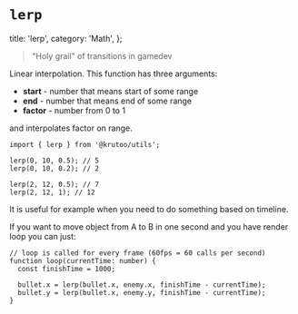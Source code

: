 
# `lerp`

  title: 'lerp',
  category: 'Math',
};

<div style={{ marginBottom: '20px' }}>
  <LerpDemo />
</div>

> "Holy grail" of transitions in gamedev

Linear interpolation. This function has three arguments:

- **start** - number that means start of some range
- **end** - number that means end of some range
- **factor** - number from 0 to 1

and interpolates factor on range.

```tsx
import { lerp } from '@krutoo/utils';

lerp(0, 10, 0.5); // 5
lerp(0, 10, 0.2); // 2

lerp(2, 12, 0.5); // 7
lerp(2, 12, 1); // 12
```

It is useful for example when you need to do something based on timeline.

If you want to move object from A to B in one second and you have render loop you can just:

```tsx
// loop is called for every frame (60fps = 60 calls per second)
function loop(currentTime: number) {
  const finishTime = 1000;

  bullet.x = lerp(bullet.x, enemy.x, finishTime - currentTime);
  bullet.y = lerp(bullet.x, enemy.y, finishTime - currentTime);
}
```
